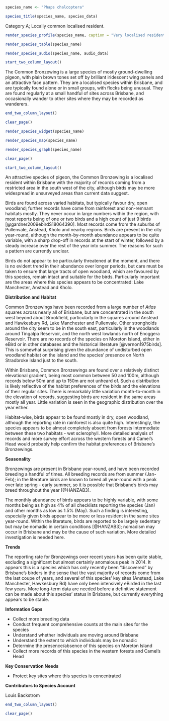 ```r
species_name <- "Phaps chalcoptera"
```

```r
species_title(species_name, species_data)
```

Category A; Locally common localised resident.

```r
render_species_profile(species_name, caption = "Very localised resident of western scrublands and forests. Present throughout the year, with some breeding records too, although monthly abundance patterns are unclear. Not of conservation concern, but population likely quite small and restricted.")
```

```r
render_species_table(species_name)
```

```r
render_species_audio(species_name, audio_data)
```

```r
start_two_column_layout()
```

The Common Bronzewing is a large species of mostly ground-dwelling pigeon, with plain brown tones set off by brilliant iridescent wing panels and an attractive face pattern. They are a localised species within Brisbane, and are typically found alone or in small groups, with flocks being unusual. They are found regularly at a small handful of sites across Brisbane, and occasionally wander to other sites where they may be recorded as wanderers.

```r
end_two_column_layout()
```

```r
clear_page()
```

```r
render_species_widget(species_name)
```

```r
render_species_map(species_name)
```

```r
render_species_graph(species_name)
```

```r
clear_page()
```

```r
start_two_column_layout()
```

An attractive species of pigeon, the Common Bronzewing is a localised resident within Brisbane with the majority of records coming from a restricted area in the south west of the city, although birds may be more widespread in unsurveyed areas than current data suggest.

Birds are found across varied habitats, but typically favour dry, open woodland; further records have come from rainforest and non-remnant habitats mostly. They never occur in large numbers within the region, with most reports being of one or two birds and a high count of just 9 birds [@gardner2009ebirdS18064390]. Most records come from the suburbs of Pullenvale, Anstead, Kholo and nearby regions. Birds are present in the city year-round, although the month-by-month abundance appears to be quite variable, with a sharp drop-off in records at the start of winter, followed by a steady increase over the rest of the year into summer. The reasons for such a pattern are currently unclear.

Birds do not appear to be particularly threatened at the moment, and there is no evident trend in their abundance over longer periods, but care must be taken to ensure that large tracts of open woodland, which are favoured by this species, remain intact and suitable for the birds. Particularly important are the areas where this species appears to be concentrated: Lake Manchester, Anstead and Kholo.

**Distribution and Habitat**

Common Bronzewings have been recorded from a large number of _Atlas_ squares across nearly all of Brisbane, but are concentrated in the south west beyond about Brookfield, particularly in the squares around Anstead and Hawkesbury Rd, Lake Manchester and Pullenvale. Other strongholds around the city seem to be in the south east, particularly in the woodlands around Tingalpa Reservoir, and the north west lowlands north of Enoggera Reservoir. There are no records of the species on Moreton Island, either in eBird or in other databases and the historical literature [@vernon1975birds]. This is somewhat surprising given the abundance of undisturbed open woodland habitat on the island and the species' presence on North Stradbroke Island just to the south.

Within Brisbane, Common Bronzewings are found over a relatively distinct elevational gradient, being most common between 50 and 100m, although records below 50m and up to 150m are not unheard of. Such a distribution is likely reflective of the habitat preferences of the birds and the elevations of their regular sites. There is remarkably little variation month-to-month in the elevation of records, suggesting birds are resident in the same areas mostly all year. Little variation is seen in the geographic distribution over the year either.

Habitat-wise, birds appear to be found mostly in dry, open woodland, although the reporting rate in rainforest is also quite high. Interestingly, the species appears to be almost completely absent from forests intermediate between these two habitats - wet sclerophyll. More detailed analysis of records and more survey effort across the western forests and Camel's Head would probably help confirm the habitat preferences of Brisbane's Bronzewings.

**Seasonality**

Bronzewings are present in Brisbane year-round, and have been recorded breeding a handful of times. All breeding records are from summer (Jan-Feb); in the literature birds are known to breed all year-round with a peak over late spring - early summer, so it is possible that Brisbane's birds may breed throughout the year [@HANZAB3].

The monthly abundance of birds appears to be highly variable, with some months being as high as 4% of all checklists reporting the species (Jan) and other months as low as 1.5% (May). Such a finding is interesting, especially given birds appear to be more or less resident in the same sites year-round. Within the literature, birds are reported to be largely sedentary but may be nomadic in certain conditions [@HANZAB3]; nomadism may occur in Brisbane and may be the cause of such variation. More detailed investigation is needed here.

**Trends**

The reporting rate for Bronzewings over recent years has been quite stable, excluding a significant but almost certainly anomalous peak in 2014. It appears this is a species which has only recently been "discovered" by Brisbane's birders in the sense that the vast majority of records come from the last coupe of years, and several of this species' key sites (Anstead, Lake Manchester, Hawkesbury Rd) have only been intensively eBirded in the last few years. More long-term data are needed before a definitive statement can be made about this species' status in Brisbane, but currently everything appears to be stable.

**Information Gaps**

- Collect more breeding data
- Conduct frequent comprehensive counts at the main sites for the species
- Understand whether individuals are moving around Brisbane
- Understand the extent to which individuals may be nomadic
- Determine the presence/absence of this species on Moreton Island
- Collect more records of this species in the western forests and Camel's Head

**Key Conservation Needs**

- Protect key sites where this species is concentrated

**Contributors to Species Account**

Louis Backstrom 

```r
end_two_column_layout()
```

```r
clear_page()
```
